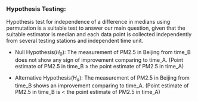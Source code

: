 ### **Hypothesis Testing:**
\label{sec:analysis}

Hypothesis test for independence of a difference in medians using permutation is
a suitable test to answer our main question, given that the suitable estimator 
is median and each data point is collected independently from several testing stations and independent time unit.

-   Null Hypothesis($H_0$): The measurement of PM2.5 in Beijing from time_B does not show any sign of improvement comparing to time_A. (Point estimate of PM2.5 in time_B  $\geq$ the point estimate of PM2.5 in time_A)

-   Alternative Hypothesis($H_a$): The measurement of PM2.5 in Beijing from time_B shows an improvement comparing to time_A. (Point estimate of PM2.5 in time_B is $<$  the point estimate of PM2.5 in time_A)
